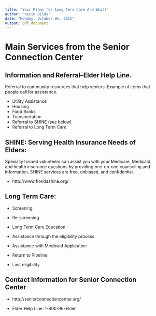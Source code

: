 ```yaml
---
title: 'Your Plans for Long Term Care Are What?'
author: "Kevin Gilds"
date: "Monday, October 05, 2015"
output: pdf_document
---
```



# Main Services from the Senior Connection Center


## Information and Referral--Elder Help Line. 

Referral to community resources that help seniors. Example of items that people call for assistance. 

* Utility Assistance
* Housing
* Food Banks
* Transportation
* Referral to SHINE (see below)
* Referral to Long Term Care

## SHINE: Serving Health Insurance Needs of Elders:

Specially trained volunteers can assist you with your Medicare, Medicaid, and health insurance questions by providing one-on-one counseling and information. SHINE services are free, unbiased, and confidential.

* http://www.floridashine.org/


  
## Long Term Care:

* Screening

* Re-screening 

* Long Term Care Education

* Assistance through the eligibility process 

* Assistance with Medicaid Application

* Return to Pipeline

* Lost eligibility

## Contact Information for Senior Connection Center

* http://seniorconnectioncenter.org/

* Elder Help Line: 1-800-96-Elder



